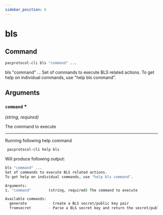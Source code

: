 ```yaml
---
sidebar_position: 6
---
```


# bls
## Command

```bash
pacprotocol-cli bls "command" ...
```

bls "command" ...
Set of commands to execute BLS related actions.
To get help on individual commands, use "help bls command".



## Arguments

### `command` <span class='asterisk'>*</span>
*(string, required)*

The command to execute




___

Running following help command
```bash
 pacprotocol-cli help bls
```
Will produce following output:


```bash
bls "command" ...
Set of commands to execute BLS related actions.
To get help on individual commands, use "help bls command".

Arguments:
1. "command"        (string, required) The command to execute

Available commands:
  generate          - Create a BLS secret/public key pair
  fromsecret        - Parse a BLS secret key and return the secret/public key pair

```

